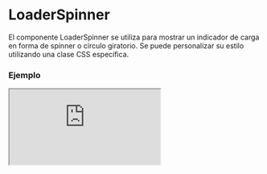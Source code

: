 # LoaderSpinner

El componente LoaderSpinner se utiliza para mostrar un indicador de carga en forma de spinner o círculo giratorio. Se puede personalizar su estilo utilizando una clase CSS específica.


### Ejemplo

<Iframe
  minHeightIframe="30dvh"
  src="https://fenextjs-component-storybook.vercel.app/iframe.html?args=&id=loader-spinner--index&viewMode=story"
/>

### Importación

Para importar el componente LoaderSpinner, se puede hacer desde fenextjs

```tsx copy
import { LoaderSpinner } from "fenextjs";
```

### Parámetros

| Parámetro              | Tipo   | Requerido | Default | Descripcion                                        |
| ---------------------- | ------ | --------- | ------- | -------------------------------------------------- |
| classNameLoaderSpinner | string | no        | ''      | Clase CSS para personalizar el estilo del spinner. |

### Storybook

Para ver el storybook del componente lo puede hacer con este [link](https://fenextjs-component-storybook.vercel.app/?path=/story/loader-spinner--index)

### Usos

- LoaderSpinner básico

```tsx copy
<LoaderSpinner />
```

- LoaderSpinner con clase personalizada

```tsx copy
<LoaderSpinner classNameLoaderSpinner="custom-loader-spinner" />
```
